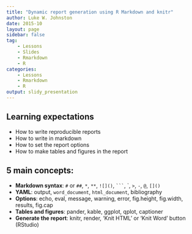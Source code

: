 ```yaml
---
title: "Dynamic report generation using R Markdown and knitr"
author: Luke W. Johnston
date: 2015-10
layout: page
sidebar: false
tag:
    - Lessons
    - Slides
    - Rmarkdown
    - R
categories:
    - Lessons
    - Rmarkdown
    - R
output: slidy_presentation
---
```


## Learning expectations ##

- How to write reproducible reports
- How to write in markdown
- How to set the report options
- How to make tables and figures in the report

## 5 main concepts: ##

- **Markdown syntax**: `#` or `##`, `*`, `**`, `![]()`, ` ``` `, \`, `>`, `-`,
`@`, `[]()`
- **YAML**: output, `word_document`, `html_document`, bibliography
- **Options**: echo, eval, message, warning, error, fig.height, fig.width,
results, fig.cap
- **Tables and figures**: pander, kable, ggplot, qplot, captioner
- **Generate the report**: knitr, render, 'Knit HTML' or 'Knit Word' button
(RStudio)
    
